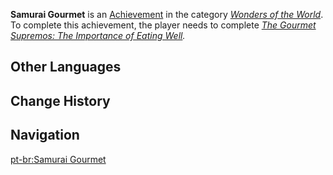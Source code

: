 {{Achievement Infobox
|title        = 
|id           = 84536
|order id     = 4060
|category     = Wonders of the World
|description  = Witness [[Kamei Munehisa]]'s induction into the Gourmet Supremos.
|requirements = Complete ''[[The Gourmet Supremos: The Importance of Eating Well]].''
|primogems    = 5
|tracking     = 
|hidden       = 1
|type         = Quest
|quest        = The Gourmet Supremos
}}
'''Samurai Gourmet''' is an [[Achievement]] in the category ''[[Wonders of the World]]''. To complete this achievement, the player needs to complete ''[[The Gourmet Supremos: The Importance of Eating Well]].''
<!--
==Trivia==

==Video Guides==
{{EVT
|video1   = 
|caption1 = 
}}
-->
==Other Languages==
{{Other Languages
|en      = Samurai Gourmet
|zhs     = 饮食武士
|zhs_rm  = Yǐnshí Wǔshì
|zht     = 飲食武士
|zht_rm  = Yǐnshí Wǔshì
|zh_tl   = Eating and Drinking Samurai
|ja      = 飲食武士
|ja_rm   = Inshoku Bushi
|ja_tl   = Eating and Drinking Samurai
|ko      = 푸드 무사
|ko_rm   = Pudeu Musa
|ko_tl   = Food Samurai
|es      = Samurái gourmet
|es_tl   = Samurai Gourmet
|fr      = Gourmet samouraï
|fr_tl   = Samurai Gourmet
|ru      = Самурай-гурман
|ru_tl   = Samurai-Gourmet
|th      = อาหารซามูไร
|th_rm   = 
|th_tl   = 
|vi      = Samurai ẩm thực
|vi_tl   = 
|de      = Samurai-Feinschmecker
|de_tl   = Samurai Gourmet
|id      = Samurai Pecinta Masakan
|id_tl   = Food-Loving Samurai
|pt      = Samurai Gourmet
|tr      = Gurme Samuray
|tr_tl   = 
|it      = Gourmet samurai
|it_tl   = 
}}

==Change History==
{{Change History|2.0}}
<!--
==References==
{{Reflist}}
-->
==Navigation==
{{Achievement Navbox|Wonders of the World|Quest}}

[[pt-br:Samurai Gourmet]]